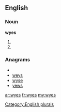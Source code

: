 ==English==

===Noun===
'''wyes'''

# {{plural of|[[wye]]}}
# {{plural of|[[wy]]}}

===Anagrams===
* {{alphagram|eswy}}
* [[weys#English|weys]]
* [[wyse#English|wyse]]
* [[yews#English|yews]]

[[Category:English plurals]]

[[ar:wyes]]
[[fr:wyes]]
[[my:wyes]]